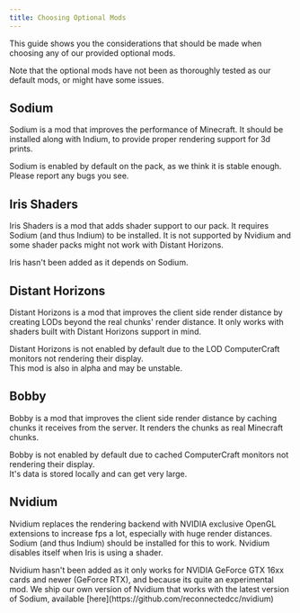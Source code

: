 ```yaml
---
title: Choosing Optional Mods
---
```



This guide shows you the considerations that should be made when choosing any of our provided optional mods.

Note that the optional mods have not been as thoroughly tested as our default mods, or might have some issues.

## Sodium

Sodium is a mod that improves the performance of Minecraft. It should be installed along with Indium, to provide proper rendering support for 3d prints.

<Aside>Sodium is enabled by default on the pack, as we think it is stable enough. Please report any bugs you see.</Aside>

## Iris Shaders

Iris Shaders is a mod that adds shader support to our pack. It requires Sodium (and thus Indium) to be installed.
It is not supported by Nvidium and some shader packs might not work with Distant Horizons.

<Aside>Iris hasn't been added as it depends on Sodium.</Aside>

## Distant Horizons

Distant Horizons is a mod that improves the client side render distance by creating LODs beyond the real chunks' render distance.
It only works with shaders built with Distant Horizons support in mind.

<Aside>Distant Horizons is not enabled by default due to the LOD ComputerCraft monitors not rendering their display.</Aside>
<Aside type="caution">This mod is also in alpha and may be unstable.</Aside>

## Bobby

Bobby is a mod that improves the client side render distance by caching chunks it receives from the server. It renders the chunks as real Minecraft chunks.

<Aside>Bobby is not enabled by default due to cached ComputerCraft monitors not rendering their display.</Aside>
<Aside type="caution">It's data is stored locally and can get very large.</Aside>

## Nvidium

Nvidium replaces the rendering backend with NVIDIA exclusive OpenGL extensions to increase fps a lot, especially with huge render distances. Sodium (and thus Indium) should be installed for this to work.
Nvidium disables itself when Iris is using a shader.

<Aside>Nvidium hasn't been added as it only works for NVIDIA GeForce GTX 16xx cards and newer (GeForce RTX), and because its quite an experimental mod. We ship our own version of Nvidium that works with the latest version of Sodium, available [here](https://github.com/reconnectedcc/nvidium)</Aside>
